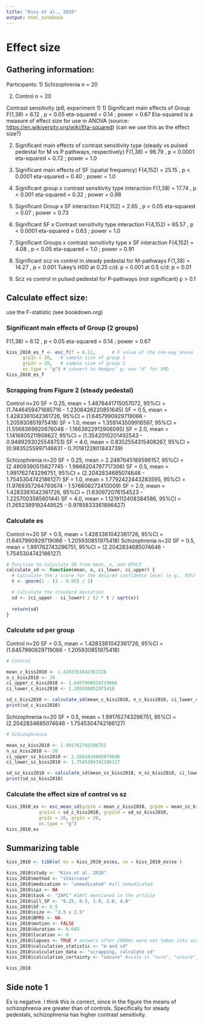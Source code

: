 ```yaml
---
title: "Kiss et al., 2010"
output: html_notebook
---
```


# Effect size

## Gathering information:

Participants:
1) Schizophrenia n = 20

2) Control n = 20

Contrast sensitivity (p6, experiment 1)
1) Significant main effects of Group
F(1,38) = 6.12 , p \< 0.05
eta-squared = 0.14 ; power = 0.67 Eta-squared is a measure of effect size for use in ANOVA (source: <https://en.wikiversity.org/wiki/Eta-squared>) (can we use this as the effect size?)

2)  Significant main effects of contrast sensitivity type (steady vs pulsed pedestal for M vs P pathways, respectively)
F(1,38) = 96.79 , p \< 0.0001
eta-squared = 0.72 ; power = 1.0

3)  Significant main effects of SF (spatial frequency)
F(4,152) = 25.15 , p \< 0.0001
eta-squared = 0.40 ; power = 1.0

4)  Significant group x contrast sensitivity type interaction
F(1,38) = 17.74 , p \< 0.001
eta-squared = 0.32 ; power = 0.98

5)  Significant Group x SF interaction
F(4,152) = 2.65 , p \< 0.05
eta-squared = 0.07 ; power = 0.73

6)  Significant SF x Contrast sensitivity type interaction
F(4,152) = 65.57 , p \< 0.0001
eta-squared = 0.63 ; power = 1.0

7)  Significant Groups x contrast sensitivity type x SF interaction
F(4,152) = 4.08 , p \< 0.05
eta-squared = 1.0 ; power = 0.91

8)  Significant scz vs control in steady pedestal for M-pathways
F(1,38) = 14.27 , p \< 0.001 
Tukey's HSD
at 0.25 c/d: p \< 0.001
at 0.5 c/d: p \< 0.01

9)  Scz vs control in pulsed pedestal for P-pathways (not significant)
p \> 0.1


## Calculate effect size:
use the F-statistic (see bookdown.org)

### Significant main effects of Group (2 groups)
F(1,38) = 6.12 , p \< 0.05 eta-squared = 0.14 ; power = 0.67
```r
kiss_2010_es_f <- esc_f(f = 6.12,      # F value of the one-way anova
      grp1n = 20,   # sample size of group 1 
      grp2n = 20,   # sample size of group 2
      es.type = "g") # convert to Hedges' g; use "d" for SMD
kiss_2010_es_f
```

### Scrapping from Figure 2 (steady pedestal)
Control n=20
SF = 0.25, mean = 1.4876441715057072, 95%CI = (1.7446459471685716 - 1.2306426220851645)
SF =  0.5, mean = 1.4283361042361726, 95%CI = (1.6457990929719066 - 1.205930851975418)
SF =  1.0, mean = 1.359143509916597,  95%CI = (1.5568369920676048 - 1.1663922912906095)
SF =  2.0, mean = 1.1416805211808627, 95%CI = (1.3542010201492543 - 0.9489293025548753)
SF =  4.0, mean = 0.8352554315408267, 95%CI = (0.9835255997146631 - 0.7018122801843739)

Schizophrenia n=20
SF = 0.25, mean = 2.2487645189596157, 95%CI = (2.4909390515627745 - 1.9868204797717306)
SF =  0.5, mean = 1.991762743296751,  95%CI = (2.2042834685074646 - 1.7545304742186127)
SF =  1.0, mean = 1.7792422443283595, 95%CI = (1.9769357264793674 - 1.576606272410009)
SF =  2.0, mean = 1.4283361042361726, 95%CI = (1.630972076154523  - 1.225700358560144)
SF =  4.0, mean = 1.1219112408384586, 95%CI = (1.2652389192449525 - 0.9785833361896427)


### Calculate es
Control n=20
SF =  0.5, mean = 1.4283361042361726, 95%CI = (1.6457990929719066 - 1.205930851975418)
Schizophrenia n=20
SF =  0.5, mean = 1.991762743296751,  95%CI = (2.2042834685074646 - 1.7545304742186127)
```r
# Function to calculate SD from mean, n, and 95%CI
calculate_sd <- function(mean, n, ci_lower, ci_upper) {
  # Calculate the z-score for the desired confidence level (e.g., 95%)
  t <- qnorm(1 - (1 - 0.95) / 2)

  # Calculate the standard deviation
  sd <- (ci_upper - ci_lower) / (2 * t / sqrt(n))
  
  return(sd)
}
```

### Calculate sd per group
Control n=20
SF =  0.5, mean = 1.4283361042361726, 95%CI = (1.6457990929719066 - 1.205930851975418)
```r
# Control 

mean_c_kiss2010 <- 1.4283361042361726
n_c_kiss2010 <- 20
ci_upper_c_kiss2010 <- 1.6457990929719066
ci_lower_c_kiss2010 <- 1.205930851975418

sd_c_kiss2010 <- calculate_sd(mean_c_kiss2010, n_c_kiss2010, ci_lower_c_kiss2010, ci_upper_c_kiss2010)
print(sd_c_kiss2010)
```

Schizophrenia n=20
SF =  0.5, mean = 1.991762743296751,  95%CI = (2.2042834685074646 - 1.7545304742186127)
```r
# Schizophrenia 

mean_sz_kiss2010 <- 1.991762743296751
n_sz_kiss2010 <- 20
ci_upper_sz_kiss2010 <- 2.2042834685074646
ci_lower_sz_kiss2010 <- 1.7545304742186127

sd_sz_kiss2010 <- calculate_sd(mean_sz_kiss2010, n_sz_kiss2010, ci_lower_sz_kiss2010, ci_upper_sz_kiss2010)
print(sd_sz_kiss2010)
```

### Calculate the effect size of control vs sz
```r
kiss_2010_es <- esc_mean_sd(grp1m = mean_c_kiss2010, grp2m = mean_sz_kiss2010,  
            grp1sd = sd_c_kiss2010, grp2sd = sd_sz_kiss2010,
            grp1n = 20, grp2n = 20, 
            es.type = "g")
kiss_2010_es
```

## Summarizing table

```r
kiss_2010 <- tibble( es = kiss_2010_es$es, se = kiss_2010_es$se ) 

kiss_2010$study <- "Kiss et al. 2010"
kiss_2010$method <- "staircase"  
kiss_2010$medication <- "unmedicated" #all unmedicated
kiss_2010$cpz <- NA
kiss_2010$task <- "2AFC" #2AFC mentioned in the article
kiss_2010$all_SF <- "0.25, 0.5, 1.0, 2.0, 4.0"
kiss_2010$SF <- 0.5
kiss_2010$size <- "2.5 x 2.5" 
kiss_2010$BPRS <- NA
kiss_2010$motion <- FALSE 
kiss_2010$duration <- 0.045 
kiss_2010$location <- 0
kiss_2010$lapses <- TRUE # answers after 2000ms were not taken into account
kiss_2010$calculation_statistic <- "m and sd"  
kiss_2010$calculation_data <- "scrapping, calculate sd" 
kiss_2010$calculation_certainty <- "unsure" #scale is "sure", "unsure", "very unsure"

kiss_2010
```
## Side note 1
Es is negative. I think this is correct, since in the figure the means of schizophrenia are greater than of controls.
Specifically for steady pedestals, schizophrenia has higher contrast sensitivity.

